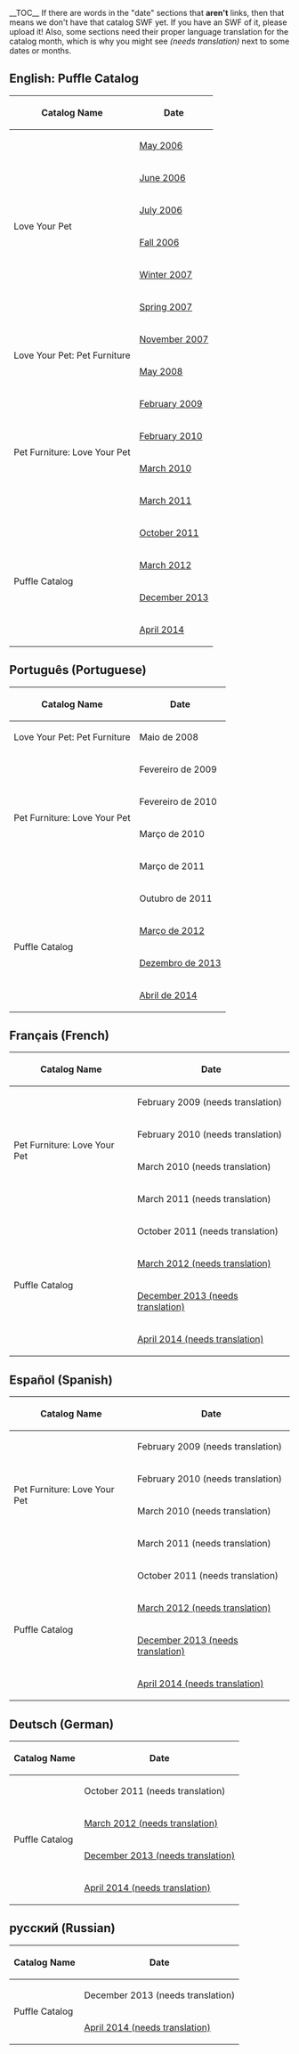 __TOC__
If there are words in the "date" sections that '''aren't''' links, then that means we don't have that catalog SWF yet. If you have an SWF of it, please upload it! Also, some sections need their proper language translation for the catalog month, which is why you might see ''(needs translation)'' next to some dates or months.

==English: Puffle Catalog==



<center>
{|class="wikitable" border="1"
!Catalog Name
!Date
|-
|rowspan=6|Love Your Pet||[[Media:Pets_0605.swf|May 2006]]
|-
|[[Media:Pets_0606.swf|June 2006]]
|-
|[[Media:Pets_0607.swf|July 2006]]
|-
|[[Media:Pets_0610.swf|Fall 2006]]
|-
|[[Media:Jan2007Pets.swf|Winter 2007]]
|-
|[[Media:May2007Pets.swf|Spring 2007]]
|-
|rowspan=2|Love Your Pet: Pet Furniture||[[Media:Pet 0711.swf|November 2007]]
|-
|[[Media:May2008LoveYourPet.swf|May 2008]]
|-
|rowspan=4|Pet Furniture: Love Your Pet||[[Media:Feb2009Pets.swf|February 2009]]
|-
|[[Media:Feb2010Pets.swf|February 2010]]
|-
|[[Media:Mar2010Pets.swf|March 2010]]
|-
|[[Media:Mar2011Pets.swf|March 2011]]
|-
|rowspan=4|Puffle Catalog||[[Media:Oct2011Pets.swf|October 2011]]
|-
|[[Media:ENCataloguesPetsMar2012.swf|March 2012]]
|-
|[[Media:ENCataloguesPetsDec2013.swf|December 2013]]
|-
|[[Media:ENCataloguesPetsApr2014.swf|April 2014]]
|}
</center>

==Português (Portuguese)==
{{OnlyPT}}

<center>
{|class="wikitable" border="1"
!Catalog Name
!Date
|-
|Love Your Pet: Pet Furniture||Maio de 2008
|-
|rowspan=4|Pet Furniture: Love Your Pet||Fevereiro de 2009
|-
|Fevereiro de 2010
|-
|Março de 2010
|-
|Março de 2011
|-
|rowspan=4|Puffle Catalog||Outubro de 2011
|-
|[[Media:PTCataloguesPetsMar2012.swf|Março de 2012]]
|-
|[[Media:PTCataloguesPetsDec2013.swf|Dezembro de 2013]]
|-
|[[Media:PTCataloguesPetsApr2014.swf|Abril de 2014]]
|}
</center>

==Français (French)==

{{OnlyFR}}

<center>
{|class="wikitable" border="1"
!Catalog Name
!Date
|-
|rowspan=4|Pet Furniture: Love Your Pet||February 2009 (needs translation)
|-
|February 2010 (needs translation)
|-
|March 2010 (needs translation)
|-
|March 2011 (needs translation)
|-
|rowspan=4|Puffle Catalog||October 2011 (needs translation)
|-
|[[Media:FRCataloguesPetsMar2012.swf|March 2012 (needs translation)]]
|-
|[[Media:FRCataloguesPetsDec2013.swf|December 2013 (needs translation)]]
|-
|[[Media:FRCataloguesPetsApr2014.swf|April 2014 (needs translation)]]
|}
</center>

==Español (Spanish)==

{{OnlyES}}

<center>
{|class="wikitable" border="1"
!Catalog Name
!Date
|-
|rowspan=4|Pet Furniture: Love Your Pet||February 2009 (needs translation)
|-
|February 2010 (needs translation)
|-
|March 2010 (needs translation)
|-
|March 2011 (needs translation)
|-
|rowspan=4|Puffle Catalog||October 2011 (needs translation)
|-
|[[Media:ESCataloguesPetsMar2012.swf|March 2012 (needs translation)]]
|-
|[[Media:ESCataloguesPetsDec2013.swf|December 2013 (needs translation)]]
|-
|[[Media:ESCataloguesPetsApr2014.swf|April 2014 (needs translation)]]
|}
</center>

==Deutsch (German)==

{{OnlyDE}}

<center>
{|class="wikitable" border="1"
!Catalog Name
!Date
|-
|rowspan=4|Puffle Catalog||October 2011 (needs translation)
|-
|[[Media:DECataloguesPetsMar2012.swf|March 2012 (needs translation)]]
|-
|[[Media:DECataloguesPetsDec2013.swf|December 2013 (needs translation)]]
|-
|[[Media:DECataloguesPetsApr2014.swf|April 2014 (needs translation)]]
|}
</center>

==русский (Russian)==

{{OnlyRU}}

<center>
{|class="wikitable" border="1"
!Catalog Name
!Date
|-
|rowspan=2|Puffle Catalog||December 2013 (needs translation)
|-
|[[Media:RUCataloguesPetsApr2014.swf|April 2014 (needs translation)]]
|}
</center>


